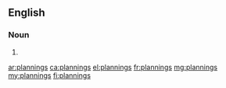 ==English==

===Noun===
{{head|en|plural}}

# {{plural of|planning|lang=en}}

[[ar:plannings]]
[[ca:plannings]]
[[el:plannings]]
[[fr:plannings]]
[[mg:plannings]]
[[my:plannings]]
[[fi:plannings]]